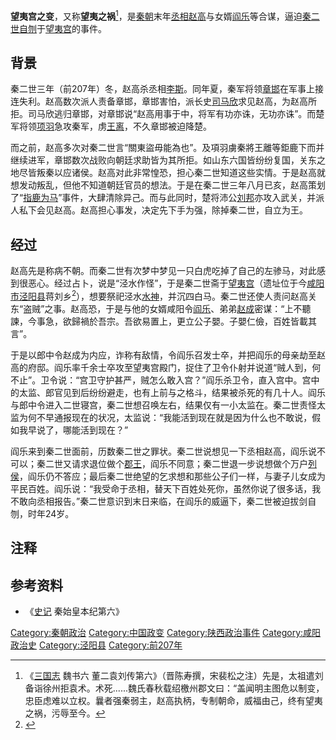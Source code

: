 
'''望夷宫之变'''，又称'''望夷之祸'''<ref>《[[三国志|三国志]] 魏书六 董二袁刘传第六》（晋陈寿撰，宋裴松之注）先是，太祖遣刘备诣徐州拒袁术。术死......魏氏春秋载绍檄州郡文曰：“盖闻明主图危以制变，忠臣虑难以立权。曩者强秦弱主，赵高执柄，专制朝命，威福由己，终有望夷之祸，污辱至今。</ref>，是[[秦朝|秦朝]]末年[[丞相|丞相]][[赵高|赵高]]与女婿[[阎乐|阎乐]]等合谋，逼迫[[秦二世|秦二世]][[自刎|自刎]]于[[望夷宫|望夷宫]]的事件。

==背景==
秦二世三年（前207年）冬，赵高杀丞相[[李斯|李斯]]。同年夏，秦军将领[[章邯|章邯]]在军事上接连失利。赵高数次派人责备章邯，章邯害怕，派长史[[司马欣|司马欣]]求见赵高，为赵高所拒。司马欣逃归章邯，对章邯说“赵高用事于中，将军有功亦诛，无功亦诛”。而楚军将领[[项羽|项羽]]急攻秦军，虏[[王离|王离]]，不久章邯被迫降楚。

而之前，赵高多次对秦二世言“關東盜毋能為也”。及項羽虜秦將王離等鉅鹿下而并继续进军，章邯数次战败向朝廷求助皆为其所拒。如山东六国皆纷纷复国，关东之地尽皆叛秦以应诸侯。赵高对此非常惶恐，担心秦二世知道这些实情。于是赵高就想发动叛乱，但他不知道朝廷官员的想法。于是在秦二世三年八月已亥，赵高策划了“[[指鹿为马|指鹿为马]]”事件，大肆清除异己。而与此同时，楚将沛公[[刘邦|刘邦]]亦攻入武关，并派人私下会见赵高。赵高担心事发，决定先下手为强，除掉秦二世，自立为王。

==经过==
赵高先是称病不朝。而秦二世有次梦中梦见一只白虎吃掉了自己的左骖马，对此感到很恶心。经过占卜，说是“泾水作怪”，于是秦二世斋于[[望夷宫|望夷宫]]（遗址位于今[[咸阳市|咸阳市]][[泾阳县|泾阳县]]蒋刘乡<ref>{{cite web|url=http://www.snjingyang.gov.cn/article/11905.htm|title=泾阳县文物保护单位保护范围|publisher=泾阳县人民政府网站，来源：泾阳县文物旅游局|author=|date=2011-08-08|accessdate=2012-04-13|language=Zh-hans|deadurl=yes|archiveurl=https://web.archive.org/web/20150509234250/http://www.snjingyang.gov.cn/article/11905.htm|archivedate=2015-05-09}}</ref>），想要祭祀泾水[[水神|水神]]，并沉四白马。秦二世还使人责问赵高关东“盗贼”之事。赵高恐，于是与他的女婿咸阳令[[阎乐|阎乐]]、弟弟[[赵成|赵成]]密谋：“上不聽諫，今事急，欲歸禍於吾宗。吾欲易置上，更立公子嬰。子嬰仁儉，百姓皆載其言”。

于是以郎中令赵成为内应，诈称有敌情，令阎乐召发士卒，并把阎乐的母亲劫至赵高的府邸。阎乐率千余士卒攻至望夷宫殿门，捉住了卫令仆射并说道“贼人到，何不止”。卫令说：“宫卫守护甚严，贼怎么敢入宫？”阎乐杀卫令，直入宫中。宫中的太监、郎官见到后纷纷避走，也有上前与之格斗，结果被杀死的有几十人。阎乐与郎中令进入二世寝宫，秦二世想召唤左右，结果仅有一小太监在。秦二世责怪太监为何不早通报现在的状况，太监说：“我能活到现在就是因为什么也不敢说，假如我早说了，哪能活到现在？”

阎乐来到秦二世面前，历数秦二世之罪状。秦二世说想见一下丞相赵高，阎乐说不可以；秦二世又请求退位做个[[郡王|郡王]]，阎乐不同意；秦二世退一步说想做个万户[[列侯|列侯]]，阎乐仍不答应；最后秦二世绝望的乞求想和那些公子们一样，与妻子儿女成为平民百姓。阎乐说：“我受命于丞相，替天下百姓处死你，虽然你说了很多话，我不敢向丞相报告。”秦二世意识到末日来临，在阎乐的威逼下，秦二世被迫拔剑自刎，时年24岁。

== 注释 ==

<references/>

== 参考资料 ==
*《[[史记|史记]] 秦始皇本纪第六》

{{秦朝歷史事件}}

[[Category:秦朝政治|Category:秦朝政治]]
[[Category:中国政变|Category:中国政变]]
[[Category:陕西政治事件|Category:陕西政治事件]]
[[Category:咸阳政治史|Category:咸阳政治史]]
[[Category:泾阳县|Category:泾阳县]]
[[Category:前207年|Category:前207年]]